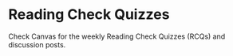 # Reading Check Quizzes

Check Canvas for the weekly Reading Check Quizzes (RCQs) and discussion posts.